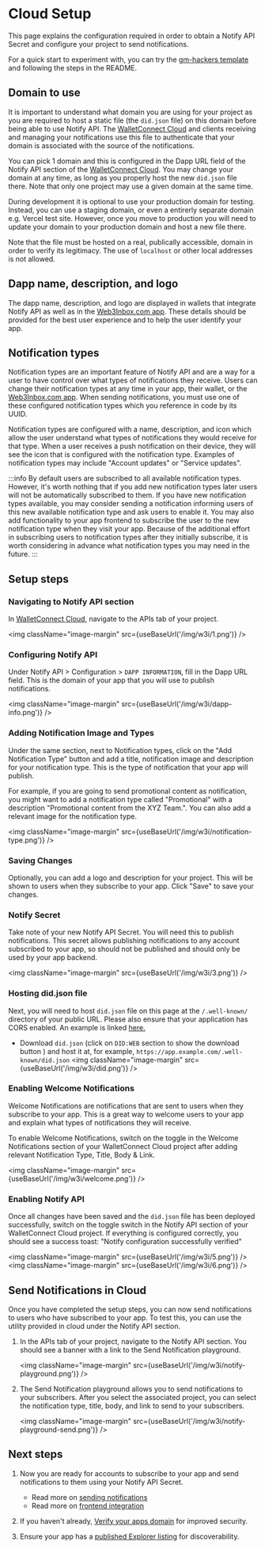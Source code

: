 
# Cloud Setup

This page explains the configuration required in order to obtain a Notify API Secret and configure your project to send notifications.

For a quick start to experiment with, you can try the [gm-hackers template](https://github.com/WalletConnect/gm-hackers) and following the steps in the README.

<CloudBanner />

## Domain to use

It is important to understand what domain you are using for your project as you are required to host a static file (the `did.json` file) on this domain before being able to use Notify API. The [WalletConnect Cloud](https://cloud.walletconnect.com) and clients receiving and managing your notifications use this file to authenticate that your domain is associated with the source of the notifications.

You can pick 1 domain and this is configured in the Dapp URL field of the Notify API section of the [WalletConnect Cloud](https://cloud.walletconnect.com). You may change your domain at any time, as long as you properly host the new `did.json` file there. Note that only one project may use a given domain at the same time.

During development it is optional to use your production domain for testing. Instead, you can use a staging domain, or even a entirerly separate domain e.g. Vercel test site. However, once you move to production you will need to update your domain to your production domain and host a new file there.

Note that the file must be hosted on a real, publically accessible, domain in order to verify its legitimacy. The use of `localhost` or other local addresses is not allowed.

## Dapp name, description, and logo

The dapp name, description, and logo are displayed in wallets that integrate Notify API as well as in the [Web3Inbox.com app](https://app.web3inbox.com). These details should be provided for the best user experience and to help the user identify your app.

## Notification types

Notification types are an important feature of Notify API and are a way for a user to have control over what types of notifications they receive. Users can change their notification types at any time in your app, their wallet, or the [Web3Inbox.com app](https://app.web3inbox.com). When sending notifications, you must use one of these configured notification types which you reference in code by its UUID.

Notification types are configured with a name, description, and icon which allow the user understand what types of notifications they would receive for that type. When a user receives a push notification on their device, they will see the icon that is configured with the notification type. Examples of notification types may include "Account updates" or "Service updates".

:::info
By default users are subscribed to all available notification types. However, it's worth nothing that if you add new notification types later users will not be automatically subscribed to them. If you have new notification types available, you may consider sending a notification informing users of this new available notification type and ask users to enable it. You may also add functionality to your app frontend to subscribe the user to the new notification type when they visit your app. Because of the additional effort in subscribing users to notification types after they initially subscribe, it is worth considering in advance what notification types you may need in the future.
:::

## Setup steps

### Navigating to Notify API section

In [WalletConnect Cloud](https://cloud.walletconnect.com), navigate to the APIs tab of your project.

<img className="image-margin" src={useBaseUrl('/img/w3i/1.png')} />

### Configuring Notify API

Under Notify API > Configuration > `DAPP INFORMATION`, fill in the Dapp URL field. This is the domain of your app that you will use to publish notifications.

<img className="image-margin" src={useBaseUrl('/img/w3i/dapp-info.png')} />

### Adding Notification Image and Types

Under the same section, next to Notification types, click on the "Add Notification Type" button and add a title, notification image and description for your notification type. This is the type of notification that your app will publish.

For example, if you are going to send promotional content as notification, you might want to add a notification type called "Promotional" with a description "Promotional content from the XYZ Team.".
You can also add a relevant image for the notification type.

<img className="image-margin" src={useBaseUrl('/img/w3i/notification-type.png')} />

### Saving Changes

Optionally, you can add a logo and description for your project. This will be shown to users when they subscribe to your app. Click "Save" to save your changes.

### Notify Secret

Take note of your new Notify API Secret. You will need this to publish notifications. This secret
allows publishing notifications to any account subscribed to your app, so should not be published
and should only be used by your app backend.

<img className="image-margin" src={useBaseUrl('/img/w3i/3.png')} />

### Hosting did.json file

Next, you will need to host `did.json` file on this page at the `/.well-known/` directory of your public URL. Please also ensure that your application has CORS enabled. An example is linked [here.](https://github.com/WalletConnect/gm-dapp/blob/main/next.config.js)

- Download `did.json` (click on `DID:WEB` section to show the download button ) and host it at, for example, `https://app.example.com/.well-known/did.json`
  <img className="image-margin" src={useBaseUrl('/img/w3i/did.png')} />

### Enabling Welcome Notifications

Welcome Notifications are notifications that are sent to users when they subscribe to your app. This is a great way to welcome users to your app and explain what types of notifications they will receive.

To enable Welcome Notifications, switch on the toggle in the Welcome Notifications section of your WalletConnect Cloud project after adding relevant Notification Type, Title, Body & Link.

<img className="image-margin" src={useBaseUrl('/img/w3i/welcome.png')} />

### Enabling Notify API

Once all changes have been saved and the `did.json` file has been deployed successfully, switch on the toggle switch in the Notify API section of your WalletConnect Cloud project. If everything is configured correctly, you should see a success toast: "Notify configuration successfully verified"

<img className="image-margin" src={useBaseUrl('/img/w3i/5.png')} />
<img className="image-margin" src={useBaseUrl('/img/w3i/6.png')} />

## Send Notifications in Cloud

Once you have completed the setup steps, you can now send notifications to users who have subscribed to your app.
To test this, you can use the utility provided in cloud under the Notify API section.

1. In the APIs tab of your project, navigate to the Notify API section. You should see a banner with a link to the Send Notification playground.

   <img className="image-margin" src={useBaseUrl('/img/w3i/notify-playground.png')} />

1. The Send Notification playground allows you to send notifications to your subscribers. After you select the associated project, you can select the notification type, title, body, and link to send to your subscribers.

   <img className="image-margin" src={useBaseUrl('/img/w3i/notify-playground-send.png')} />

## Next steps

1. Now you are ready for accounts to subscribe to your app and send notifications to them using your Notify API Secret.

   - Read more on [sending notifications](./sending-notifications)
   - Read more on [frontend integration](./frontend-integration/usage)

1. If you haven't already, [Verify your apps domain](../cloud/verify) for improved security.

1. Ensure your app has a [published Explorer listing](../cloud/explorer) for discoverability.
